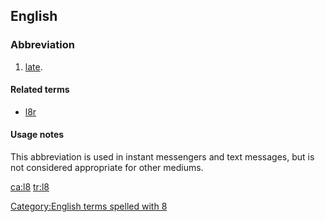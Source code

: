 ==English==

===Abbreviation===
{{rfc-header|Abbreviation}}
{{head|en|abbreviation}}

# {{context|Internet slang|text messaging|lang=en}} [[late]].

====Related terms====
* [[l8r]]

====Usage notes====
This abbreviation is used in instant messengers and text messages, but is not considered appropriate for other mediums.

[[Category:English terms spelled with 8]]

[[ca:l8]]
[[tr:l8]]